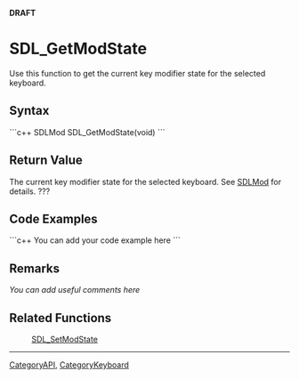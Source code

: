<!-- pragma section-numbers off -->
<!-- pragma disable-camelcase -->
'''DRAFT'''

= SDL_GetModState =
Use this function to get the current key modifier state for the selected keyboard.


== Syntax ==
```c++
SDLMod SDL_GetModState(void)
```

== Return Value ==
The current key modifier state for the selected keyboard. See [[SDLMod]] for details.  ???

== Code Examples ==
```c++
You can add your code example here
```

== Remarks ==
''You can add useful comments here''

== Related Functions ==
:[[SDL_SetModState]]

----
[[CategoryAPI]], [[CategoryKeyboard]]
